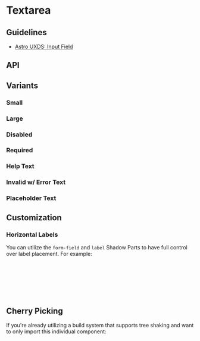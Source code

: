 
<Meta of={TextareaStories} />

# Textarea

## Guidelines

* [Astro UXDS: Input Field](https://www.astrouxds.com/components/input-field/)

<Canvas of={TextareaStories.Default} />

## API

<Controls />

## Variants

### Small

<Canvas of={TextareaStories.Small} />

### Large

<Canvas of={TextareaStories.Large} />

### Disabled

<Canvas of={TextareaStories.Disabled} />

### Required

<Canvas of={TextareaStories.Required} />

### Help Text

<Canvas of={TextareaStories.HelpText} />

### Invalid w/ Error Text

<Canvas of={TextareaStories.Invalid} />

### Placeholder Text

<Canvas of={TextareaStories.Placeholder} />

## Customization

### Horizontal Labels

You can utilize the `form-field` and `label` Shadow Parts to have full control over label placement. For example:

```css
rux-textarea::part(form-field) {
    flex-direction: row;
}
rux-textarea::part(label) {
    margin-right: var(--spacing-2);
}
```
<Canvas of={TextareaStories.HorizontalLabel} />

## Cherry Picking

If you're already utilizing a build system that supports tree shaking and want to only import this individual component:

```js
import { RuxTextarea } from '@astrouxds/astro-web-components/dist/components/rux-textarea.js'
customElements.define('rux-textarea', RuxTextarea)
```
